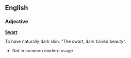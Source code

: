 ==English==
===Adjective===

'''[[Swart]]'''

To have naturally dark skin.  "The swart, dark haired beauty".

*Not in common modern usage